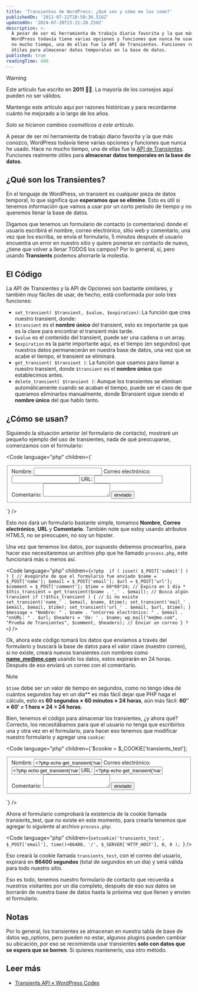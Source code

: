 ```yaml
---
title: 'Transientes de WordPress: ¿Qué son y cómo me los como?'
publishedOn: '2011-07-22T18:50:36.516Z'
updatedOn: '2024-07-20T23:21:20.250Z'
description: >-
  A pesar de ser mi herramienta de trabajo diario favorita y la que más conozco,
  WordPress todavía tiene varias opciones y funciones que nunca he usado. Hace
  no mucho tiempo, una de ellas fue la API de Transientes. Funciones realmente 
  útiles para almacenar datos temporales en la base de datos.
published: true
readingTime: 480
---
```



> [!WARNING]
> Este artículo fue escrito en **2011** 👴🏼. La mayoría de los consejos aquí pueden no ser válidos.
>
> Mantengo este artículo aquí por razones históricas y para recordarme cuánto he mejorado
> a lo largo de los años.
>
> _Solo se hicieron cambios cosméticos a este artículo._

A pesar de ser mi herramienta de trabajo diario favorita y la que más conozco,
WordPress todavía tiene varias opciones y funciones que nunca he usado. Hace no mucho tiempo,
una de ellas fue la [API de Transientes](https://marioaguiar.net/web/20120430100255/http://codex.wordpress.org/Transients_API).
Funciones realmente útiles para **almacenar datos temporales en la base de datos**.

## ¿Qué son los Transientes?

En el lenguaje de WordPress, un transient es cualquier pieza de datos temporal, lo que significa que
**esperamos que se elimine**. Esto es útil si tenemos información que vamos a usar
por un corto período de tiempo y no queremos llenar la base de datos.

Digamos que tenemos un formulario de contacto (o comentarios) donde el usuario escribirá el nombre,
correo electrónico, sitio web y comentario, una vez que los escriba, se envía el formulario,
5 minutos después el usuario encuentra un error en nuestro sitio y quiere ponerse en contacto de nuevo,
¿tiene que volver a llenar TODOS los campos? Por lo general, sí, pero usando **Transients** 
podemos ahorrarle la molestia.

## El Código

La API de Transientes y la API de Opciones son bastante similares, y también muy fáciles de usar,
de hecho, está conformada por solo tres funciones:

- `set_transient( $transient, $value, $expiration)`: La función que crea nuestro transient, donde:
- `$transient` es el **nombre único** del transient, esto es importante ya que es
la clave para encontrar el transient más tarde.
- `$value` es el contenido del transient, puede ser una cadena o un array.
- `$expiration` es la parte importante aquí, es el tiempo (en segundos) que nuestros datos
permanecerán en nuestra base de datos, una vez que se acabe el tiempo, el transient se eliminará.
- `get_transient( $transient )`: La función que usamos para llamar a nuestro transient, donde
`$transient` es el **nombre único** que establecimos antes.
- `delete_transient( $transient )`: Aunque los transientes se eliminan automáticamente
cuando se acaban el tiempo, puede ser el caso de que queramos eliminarlos manualmente,
donde $transient sigue siendo el **nombre único** del que hablo tanto.

## ¿Cómo se usan?

Siguiendo la situación anterior (el formulario de contacto), mostraré un pequeño ejemplo
del uso de transientes, nada de qué preocuparse, comenzamos con el formulario:

<Code
    language="php"
    children={`<form id="transient_test" action="process.php" method="post">
    <fieldset>
        <label for="name">Nombre:</label>
        <input id="name" type="text" name="name" />
        <label for="email">Correo electrónico:</label>
        <input id="email" type="email" name="email" />
        <label for="url">URL:</label>
        <input id="url" type="url" name="url" />
        <label for="comment">Comentario:</label>
        <textarea id="comment" name="comment"></textarea>
        <input id="submit" type="submit" name="submit" value="enviado" />
    </fieldset>
</form>`}
/>

Esto nos dará un formulario bastante simple, tomamos **Nombre**, **Correo electrónico**, 
**URL** y **Comentario**. También note que estoy usando atributos HTML5, no se preocupen,
no soy un hipster.

Una vez que tenemos los datos, por supuesto debemos procesarlos, para hacer eso necesitaremos
un archivo php que he llamado `process.php`, este funcionará más o menos así.

<Code
    language="php"
    children={`<?php 
    if ( isset( $_POST['submit'] ) ) { // Asegúrate de que el formulario fue enviado
        $name = $_POST['name'];
        $email = $_POST['email'];
        $url = $_POST['url'];
        $comment = $_POST['comment'];
        $time = 60*60*24; // Expira en 1 día *
        $this_transient = get_transient($name . '_' . $email); // Busca algún transient
        if (!$this_transient ) { // Si no existe
            set_transient('name_' . $email, $name, $time);
            set_transient('mail_' . $email, $email, $time);
            set_transient('url_' . $email, $url, $time);
        }
        $message = "Nombre: " . $name . "nnCorreo electrónico: " . $email . "nnURL: " . $url;
        $headers = 'De: ' . $name;
        wp_mail("me@me.com", "Prueba de Transientes", $comment, $headers); // Enviar un correo
    }
?>`}
/>

Ok, ahora este código tomará los datos que enviamos a través del formulario y buscará la
base de datos para el valor clave (nuestro correo), si no existe, creará nuevos
transientes con nombres como **name_me@me.com** usando los datos, estos expirarán en
24 horas. Después de eso enviará un correo con el comentario.

> [!NOTE]
> `$time` debe ser un valor de tiempo en segundos, como no tengo idea de cuántos segundos
> hay en un día** es más fácil dejar que PHP haga el cálculo, esto es **60 segundos
> × 60 minutos × 24 horas**, aún más fácil: **60″ × 60′ = 1 hora × 24 = 24 horas**.

Bien, tenemos el código para almacenar los transientes, ¿y ahora qué? Correcto, los necesitábamos
para que el usuario no tenga que escribirlos una y otra vez en el formulario, para
hacer eso tenemos que modificar nuestro formulario y agregar una `cookie`:

<Code
    language="php"
    children={`$cookie = $_COOKIE['transients_test'];
<form id="transient_test" action="process.php" method="post">
    <fieldset>
        <label for="name">Nombre:</label>
        <input id="name" type="text" name="name" value="<?php echo get_transient('name_'.$cookie); ?>" />
        <label for="email">Correo electrónico:</label>
        <input id="email" type="email" name="email" value="<?php echo get_transient('name_'.$cookie); ?>" />
        <label for="url">URL:</label>
        <input id="url" type="url" name="url" value="<?php echo get_transient('name_'.$cookie); ?>" />
        <label for="comment">Comentario:</label>
        <textarea id="comment" name="comment"></textarea>
        <input id="submit" type="submit" name="submit" value="enviado" />
    </fieldset>
</form>`}
/>

Ahora el formulario comprobará la existencia de la cookie llamada transients_test, que
no existe en este momento, para crearla tenemos que agregar lo siguiente al archivo `process.php`:

<Code
    language="php"
    children={`setcookie('transients_test', $_POST['email'], time()+86400, '/', $_SERVER['HTTP_HOST'], 0, 0 );
`}
/>

Eso creará la cookie llamada `transients_test`, con el correo del usuario, expirará en
**86400 segundos** (total de segundos en un día) y será válida para todo nuestro sitio.

Eso es todo, tenemos nuestro formulario de contacto que recuerda a nuestros visitantes por un día completo,
después de eso sus datos se borrarán de nuestra base de datos hasta la próxima vez que
llenen y envíen el formulario.

## Notas

Por lo general, los transientes se almacenan en nuestra tabla de base de datos wp_options, pero
pueden no estar, algunos plugins pueden cambiar su ubicación, por eso se recomienda usar
transientes **solo con datos que se espera que se borren**. Si quieres mantenerlo, usa otro método.

## Leer más

- [Transients API « WordPress Codex](https://marioaguiar.net/web/20120430100255/http://codex.wordpress.org/Transients_API)
